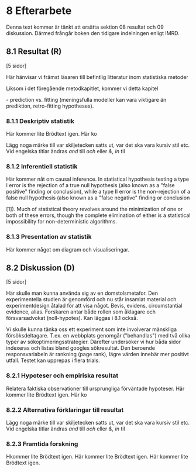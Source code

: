 # 8 Efterarbete {#chap08}
[08-0-comment]: <> (10 sidor)

Denna text kommer är tänkt att ersätta sektion 08 resultat och 09 diskussion. Därmed frångår boken den tidigare indelningen enligt IMRD.


## 8.1 Resultat (R) {#sec8.1}

\[5 sidor\]

Här hänvisar vi främst läsaren till befintlig litteratur inom statistiska metoder

Liksom i det föregående metodkapitlet, kommer vi detta kapitel

\- prediction vs. fitting (meningsfulla modeller kan vara viktigare än prediktion, retro-fitting hypotheses).

### 8.1.1 Deskriptiv statistik {#sub8.1.1}

Här kommer lite Brödtext igen. Här ko

Lägg noga märke till var skiljetecken satts ut, var det ska vara kursiv stil etc. Vid engelska titlar ändras *and* till *och* eller *&, in* til

### 8.1.2 Inferentiell statistik {#sub8.1.2}

Här kommer nåt om causal inference. In statistical hypothesis testing a type I error is the rejection of a true null hypothesis (also known as a \"false positive\" finding or conclusion), while a type II error is the non-rejection of a false null hypothesis (also known as a \"false negative\" finding or conclusion

\[1\]). Much of statistical theory revolves around the minimization of one or both of these errors, though the complete elimination of either is a statistical impossibility for non-deterministic algorithms.

### 8.1.3 Presentation av statistik {#sub8.1.3}

Här kommer något om diagram och visualiseringar.




## 8.2 Diskussion (D) {#sec8.2}

\[5 sidor\]

Här skulle man kunna använda sig av en domstolsmetafor. Den experimentella studien är genomförd och nu står insamlat material och experimentdesign åtalad för att visa något. Bevis, evidens, circumstantial evidence, alias. Forskaren antar både rollen som åklagare och försvarsadvokat (noll-hypotes). Kan läggas i 8.1 också.

Vi skulle kunna tänka oss ett experiment som inte involverar mänskliga försöksdeltagare. T.ex. en webbplats genomgår (\"behandlas\") med två olika typer av sökoptimeringsstrategier. Därefter undersöker vi hur båda sidor indexeras och listas bland googles sökresultat. Den beroende responsvariabeln är rankning (page rank), lägre värden innebär mer positivt utfall. Testet kan upprepas i flera trials.

### 8.2.1 Hypoteser och empiriska resultat {#sub8.2.1}

Relatera faktiska observationer till ursprungliga förväntade hypoteser. Här kommer lite Brödtext igen. Här ko

### 8.2.2 Alternativa förklaringar till resultat {#sub8.2.2}

Lägg noga märke till var skiljetecken satts ut, var det ska vara kursiv stil etc. Vid engelska titlar ändras *and* till *och* eller *&, in* til

### 8.2.3 Framtida forskning {#sub8.2.3}

Hkommer lite Brödtext igen. Här kommer lite Brödtext igen. Här kommer lite Brödtext igen.



